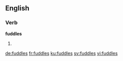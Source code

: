 ==English==

===Verb===
'''fuddles'''

# {{en-third-person singular of|fuddle}}

[[de:fuddles]]
[[fr:fuddles]]
[[ku:fuddles]]
[[sv:fuddles]]
[[vi:fuddles]]